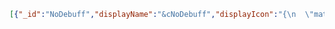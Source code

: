 
```json
[{"_id":"NoDebuff","displayName":"&cNoDebuff","displayIcon":"{\n  \"material\": \"SPLASH_POTION\",\n  \"damage\": 16421,\n  \"level\": 2,\n  \"base-effect\": \"INSTANT_HEAL, false, true\"\n}","knockbackProfile":"nodebuff","sortPriority":50,"noDamageTicks":20,"bestOf":1,"inventory":{"items":"{\n  \"material\": \"DIAMOND_SWORD\",\n  \"damage\": 0,\n  \"enchants\": {\n    \"DAMAGE_ALL\": 3,\n    \"DURABILITY\": 3,\n    \"FIRE_ASPECT\": 2\n  }\n};{\n  \"material\": \"ENDER_PEARL\",\n  \"amount\": 16,\n  \"damage\": 0\n};{\n  \"material\": \"POTION\",\n  \"damage\": 34,\n  \"level\": 2,\n  \"base-effect\": \"SPEED, false, false\"\n};{\n  \"material\": \"POTION\",\n  \"damage\": 3,\n  \"level\": 1,\n  \"base-effect\": \"FIRE_RESISTANCE, false, false\"\n};{\n  \"material\": \"SPLASH_POTION\",\n  \"damage\": 16421,\n  \"level\": 2,\n  \"base-effect\": \"INSTANT_HEAL, false, true\"\n};{\n  \"material\": \"SPLASH_POTION\",\n  \"damage\": 16421,\n  \"level\": 2,\n  \"base-effect\": \"INSTANT_HEAL, false, true\"\n};{\n  \"material\": \"SPLASH_POTION\",\n  \"damage\": 16421,\n  \"level\": 2,\n  \"base-effect\": \"INSTANT_HEAL, false, true\"\n};{\n  \"material\": \"SPLASH_POTION\",\n  \"damage\": 16421,\n  \"level\": 2,\n  \"base-effect\": \"INSTANT_HEAL, false, true\"\n};{\n  \"material\": \"COOKED_BEEF\",\n  \"amount\": 64,\n  \"damage\": 0\n};{\n  \"material\": \"POTION\",\n  \"damage\": 34,\n  \"level\": 2,\n  \"base-effect\": \"SPEED, false, false\"\n};{\n  \"material\": \"SPLASH_POTION\",\n  \"damage\": 16421,\n  \"level\": 2,\n  \"base-effect\": \"INSTANT_HEAL, false, true\"\n};{\n  \"material\": \"SPLASH_POTION\",\n  \"damage\": 16421,\n  \"level\": 2,\n  \"base-effect\": \"INSTANT_HEAL, false, true\"\n};{\n  \"material\": \"SPLASH_POTION\",\n  \"damage\": 16421,\n  \"level\": 2,\n  \"base-effect\": \"INSTANT_HEAL, false, true\"\n};{\n  \"material\": \"SPLASH_POTION\",\n  \"damage\": 16421,\n  \"level\": 2,\n  \"base-effect\": \"INSTANT_HEAL, false, true\"\n};{\n  \"material\": \"SPLASH_POTION\",\n  \"damage\": 16421,\n  \"level\": 2,\n  \"base-effect\": \"INSTANT_HEAL, false, true\"\n};{\n  \"material\": \"SPLASH_POTION\",\n  \"damage\": 16421,\n  \"level\": 2,\n  \"base-effect\": \"INSTANT_HEAL, false, true\"\n};{\n  \"material\": \"SPLASH_POTION\",\n  \"damage\": 16421,\n  \"level\": 2,\n  \"base-effect\": \"INSTANT_HEAL, false, true\"\n};{\n  \"material\": \"SPLASH_POTION\",\n  \"damage\": 16421,\n  \"level\": 2,\n  \"base-effect\": \"INSTANT_HEAL, false, true\"\n};{\n  \"material\": \"POTION\",\n  \"damage\": 34,\n  \"level\": 2,\n  \"base-effect\": \"SPEED, false, false\"\n};{\n  \"material\": \"SPLASH_POTION\",\n  \"damage\": 16421,\n  \"level\": 2,\n  \"base-effect\": \"INSTANT_HEAL, false, true\"\n};{\n  \"material\": \"SPLASH_POTION\",\n  \"damage\": 16421,\n  \"level\": 2,\n  \"base-effect\": \"INSTANT_HEAL, false, true\"\n};{\n  \"material\": \"SPLASH_POTION\",\n  \"damage\": 16421,\n  \"level\": 2,\n  \"base-effect\": \"INSTANT_HEAL, false, true\"\n};{\n  \"material\": \"SPLASH_POTION\",\n  \"damage\": 16421,\n  \"level\": 2,\n  \"base-effect\": \"INSTANT_HEAL, false, true\"\n};{\n  \"material\": \"SPLASH_POTION\",\n  \"damage\": 16421,\n  \"level\": 2,\n  \"base-effect\": \"INSTANT_HEAL, false, true\"\n};{\n  \"material\": \"SPLASH_POTION\",\n  \"damage\": 16421,\n  \"level\": 2,\n  \"base-effect\": \"INSTANT_HEAL, false, true\"\n};{\n  \"material\": \"SPLASH_POTION\",\n  \"damage\": 16421,\n  \"level\": 2,\n  \"base-effect\": \"INSTANT_HEAL, false, true\"\n};{\n  \"material\": \"SPLASH_POTION\",\n  \"damage\": 16421,\n  \"level\": 2,\n  \"base-effect\": \"INSTANT_HEAL, false, true\"\n};{\n  \"material\": \"POTION\",\n  \"damage\": 34,\n  \"level\": 2,\n  \"base-effect\": \"SPEED, false, false\"\n};{\n  \"material\": \"SPLASH_POTION\",\n  \"damage\": 16421,\n  \"level\": 2,\n  \"base-effect\": \"INSTANT_HEAL, false, true\"\n};{\n  \"material\": \"SPLASH_POTION\",\n  \"damage\": 16421,\n  \"level\": 2,\n  \"base-effect\": \"INSTANT_HEAL, false, true\"\n};{\n  \"material\": \"SPLASH_POTION\",\n  \"damage\": 16421,\n  \"level\": 2,\n  \"base-effect\": \"INSTANT_HEAL, false, true\"\n};{\n  \"material\": \"SPLASH_POTION\",\n  \"damage\": 16421,\n  \"level\": 2,\n  \"base-effect\": \"INSTANT_HEAL, false, true\"\n};{\n  \"material\": \"SPLASH_POTION\",\n  \"damage\": 16421,\n  \"level\": 2,\n  \"base-effect\": \"INSTANT_HEAL, false, true\"\n};{\n  \"material\": \"SPLASH_POTION\",\n  \"damage\": 16421,\n  \"level\": 2,\n  \"base-effect\": \"INSTANT_HEAL, false, true\"\n};{\n  \"material\": \"SPLASH_POTION\",\n  \"damage\": 16421,\n  \"level\": 2,\n  \"base-effect\": \"INSTANT_HEAL, false, true\"\n};{\n  \"material\": \"SPLASH_POTION\",\n  \"damage\": 16421,\n  \"level\": 2,\n  \"base-effect\": \"INSTANT_HEAL, false, true\"\n};","armor":"{\n  \"material\": \"DIAMOND_BOOTS\",\n  \"damage\": 0,\n  \"lore\": [\n    \" \",\n    \"§bThis is applied automatically.\"\n  ],\n  \"enchants\": {\n    \"PROTECTION_ENVIRONMENTAL\": 2,\n    \"PROTECTION_FALL\": 4,\n    \"DURABILITY\": 3\n  }\n};{\n  \"material\": \"DIAMOND_LEGGINGS\",\n  \"damage\": 0,\n  \"lore\": [\n    \" \",\n    \"§bThis is applied automatically.\"\n  ],\n  \"enchants\": {\n    \"PROTECTION_ENVIRONMENTAL\": 2,\n    \"DURABILITY\": 3\n  }\n};{\n  \"material\": \"DIAMOND_CHESTPLATE\",\n  \"damage\": 0,\n  \"lore\": [\n    \" \",\n    \"§bThis is applied automatically.\"\n  ],\n  \"enchants\": {\n    \"PROTECTION_ENVIRONMENTAL\": 2,\n    \"DURABILITY\": 3\n  }\n};{\n  \"material\": \"DIAMOND_HELMET\",\n  \"damage\": 0,\n  \"lore\": [\n    \" \",\n    \"§bThis is applied automatically.\"\n  ],\n  \"enchants\": {\n    \"PROTECTION_ENVIRONMENTAL\": 2,\n    \"DURABILITY\": 3\n  }\n};","editItems":"{\n  \"material\": \"COOKED_BEEF\",\n  \"amount\": 64,\n  \"damage\": 0\n};{\n  \"material\": \"GOLDEN_CARROT\",\n  \"amount\": 64,\n  \"damage\": 0\n};{\n  \"material\": \"ENDER_PEARL\",\n  \"amount\": 16,\n  \"damage\": 0\n};{\n  \"material\": \"POTION\",\n  \"damage\": 34,\n  \"level\": 2,\n  \"base-effect\": \"SPEED, false, false\"\n};{\n  \"material\": \"SPLASH_POTION\",\n  \"damage\": 16421,\n  \"level\": 2,\n  \"base-effect\": \"INSTANT_HEAL, false, true\"\n};air;air;air;air;air;air;air;air;air;air;air;air;air;air;air;air;air;air;air;air;air;air;air;air;air;air;air;air;air;air;air;"},"rules":{"enabled":true,"editable":true,"ranked":true,"build":false,"stickSpawn":false,"showHP":false,"noRegen":false,"noFall":false,"noHunger":false,"spleef":false,"battleRush":false,"boxUHC":false,"pearlFight":false,"bridges":false,"boxing":false,"combo":false,"sumo":false,"timed":false,"topFight":false,"partyFFA":true,"partySplit":true,"pearlDamage":false,"mlgRush":false}},{"_id":"Boxing","displayName":"&cBoxing","displayIcon":"{\n  \"material\": \"DIAMOND_CHESTPLATE\",\n  \"damage\": 0\n}","knockbackProfile":"Boxing","sortPriority":49,"noDamageTicks":20,"bestOf":3,"inventory":{"items":"{\n  \"material\": \"DIAMOND_SWORD\",\n  \"damage\": 0,\n  \"name\": \"§c§lBoxing Sword\"\n};air;air;air;air;air;air;air;air;air;air;air;air;air;air;air;air;air;air;air;air;air;air;air;air;air;air;air;air;air;air;air;air;air;air;air;","armor":"air;air;air;air;","editItems":"air;air;air;air;air;"},"effects":["SPEED, 999843, 1"],"rules":{"enabled":true,"editable":true,"ranked":true,"build":false,"stickSpawn":false,"showHP":false,"noRegen":false,"noFall":false,"noHunger":false,"spleef":false,"battleRush":false,"boxUHC":false,"pearlFight":false,"bridges":false,"boxing":true,"combo":false,"sumo":false,"timed":false,"topFight":false,"partyFFA":false,"partySplit":true,"pearlDamage":false,"mlgRush":false}},{"_id":"Debuff","displayName":"&cDebuff","displayIcon":"{\n  \"material\": \"SPLASH_POTION\",\n  \"damage\": 16388,\n  \"level\": 1,\n  \"base-effect\": \"POISON, false, true\"\n}","knockbackProfile":"Debuff","sortPriority":48,"noDamageTicks":20,"bestOf":1,"inventory":{"items":"{\n  \"material\": \"DIAMOND_SWORD\",\n  \"damage\": 0,\n  \"enchants\": {\n    \"DAMAGE_ALL\": 3,\n    \"DURABILITY\": 3,\n    \"FIRE_ASPECT\": 2\n  }\n};{\n  \"material\": \"ENDER_PEARL\",\n  \"amount\": 16,\n  \"damage\": 0\n};{\n  \"material\": \"POTION\",\n  \"damage\": 34,\n  \"level\": 2,\n  \"base-effect\": \"SPEED, false, false\"\n};{\n  \"material\": \"POTION\",\n  \"damage\": 3,\n  \"level\": 1,\n  \"base-effect\": \"FIRE_RESISTANCE, false, false\"\n};{\n  \"material\": \"SPLASH_POTION\",\n  \"damage\": 16388,\n  \"level\": 1,\n  \"base-effect\": \"POISON, false, true\"\n};{\n  \"material\": \"SPLASH_POTION\",\n  \"damage\": 16426,\n  \"level\": 2,\n  \"base-effect\": \"SLOWNESS, false, true\"\n};{\n  \"material\": \"SPLASH_POTION\",\n  \"damage\": 16421,\n  \"level\": 2,\n  \"base-effect\": \"INSTANT_HEAL, false, true\"\n};{\n  \"material\": \"SPLASH_POTION\",\n  \"damage\": 16421,\n  \"level\": 2,\n  \"base-effect\": \"INSTANT_HEAL, false, true\"\n};{\n  \"material\": \"COOKED_BEEF\",\n  \"amount\": 64,\n  \"damage\": 0\n};{\n  \"material\": \"POTION\",\n  \"damage\": 34,\n  \"level\": 2,\n  \"base-effect\": \"SPEED, false, false\"\n};{\n  \"material\": \"SPLASH_POTION\",\n  \"damage\": 16421,\n  \"level\": 2,\n  \"base-effect\": \"INSTANT_HEAL, false, true\"\n};{\n  \"material\": \"SPLASH_POTION\",\n  \"damage\": 16421,\n  \"level\": 2,\n  \"base-effect\": \"INSTANT_HEAL, false, true\"\n};{\n  \"material\": \"SPLASH_POTION\",\n  \"damage\": 16421,\n  \"level\": 2,\n  \"base-effect\": \"INSTANT_HEAL, false, true\"\n};{\n  \"material\": \"SPLASH_POTION\",\n  \"damage\": 16421,\n  \"level\": 2,\n  \"base-effect\": \"INSTANT_HEAL, false, true\"\n};{\n  \"material\": \"SPLASH_POTION\",\n  \"damage\": 16421,\n  \"level\": 2,\n  \"base-effect\": \"INSTANT_HEAL, false, true\"\n};{\n  \"material\": \"SPLASH_POTION\",\n  \"damage\": 16421,\n  \"level\": 2,\n  \"base-effect\": \"INSTANT_HEAL, false, true\"\n};{\n  \"material\": \"SPLASH_POTION\",\n  \"damage\": 16388,\n  \"level\": 1,\n  \"base-effect\": \"POISON, false, true\"\n};{\n  \"material\": \"SPLASH_POTION\",\n  \"damage\": 16426,\n  \"level\": 2,\n  \"base-effect\": \"SLOWNESS, false, true\"\n};{\n  \"material\": \"POTION\",\n  \"damage\": 34,\n  \"level\": 2,\n  \"base-effect\": \"SPEED, false, false\"\n};{\n  \"material\": \"SPLASH_POTION\",\n  \"damage\": 16421,\n  \"level\": 2,\n  \"base-effect\": \"INSTANT_HEAL, false, true\"\n};{\n  \"material\": \"SPLASH_POTION\",\n  \"damage\": 16421,\n  \"level\": 2,\n  \"base-effect\": \"INSTANT_HEAL, false, true\"\n};{\n  \"material\": \"SPLASH_POTION\",\n  \"damage\": 16421,\n  \"level\": 2,\n  \"base-effect\": \"INSTANT_HEAL, false, true\"\n};{\n  \"material\": \"SPLASH_POTION\",\n  \"damage\": 16421,\n  \"level\": 2,\n  \"base-effect\": \"INSTANT_HEAL, false, true\"\n};{\n  \"material\": \"SPLASH_POTION\",\n  \"damage\": 16421,\n  \"level\": 2,\n  \"base-effect\": \"INSTANT_HEAL, false, true\"\n};{\n  \"material\": \"SPLASH_POTION\",\n  \"damage\": 16421,\n  \"level\": 2,\n  \"base-effect\": \"INSTANT_HEAL, false, true\"\n};{\n  \"material\": \"SPLASH_POTION\",\n  \"damage\": 16388,\n  \"level\": 1,\n  \"base-effect\": \"POISON, false, true\"\n};{\n  \"material\": \"SPLASH_POTION\",\n  \"damage\": 16426,\n  \"level\": 2,\n  \"base-effect\": \"SLOWNESS, false, true\"\n};{\n  \"material\": \"POTION\",\n  \"damage\": 34,\n  \"level\": 2,\n  \"base-effect\": \"SPEED, false, false\"\n};{\n  \"material\": \"SPLASH_POTION\",\n  \"damage\": 16421,\n  \"level\": 2,\n  \"base-effect\": \"INSTANT_HEAL, false, true\"\n};{\n  \"material\": \"SPLASH_POTION\",\n  \"damage\": 16421,\n  \"level\": 2,\n  \"base-effect\": \"INSTANT_HEAL, false, true\"\n};{\n  \"material\": \"SPLASH_POTION\",\n  \"damage\": 16421,\n  \"level\": 2,\n  \"base-effect\": \"INSTANT_HEAL, false, true\"\n};{\n  \"material\": \"SPLASH_POTION\",\n  \"damage\": 16421,\n  \"level\": 2,\n  \"base-effect\": \"INSTANT_HEAL, false, true\"\n};{\n  \"material\": \"SPLASH_POTION\",\n  \"damage\": 16421,\n  \"level\": 2,\n  \"base-effect\": \"INSTANT_HEAL, false, true\"\n};{\n  \"material\": \"SPLASH_POTION\",\n  \"damage\": 16421,\n  \"level\": 2,\n  \"base-effect\": \"INSTANT_HEAL, false, true\"\n};{\n  \"material\": \"SPLASH_POTION\",\n  \"damage\": 16421,\n  \"level\": 2,\n  \"base-effect\": \"INSTANT_HEAL, false, true\"\n};{\n  \"material\": \"SPLASH_POTION\",\n  \"damage\": 16421,\n  \"level\": 2,\n  \"base-effect\": \"INSTANT_HEAL, false, true\"\n};","armor":"{\n  \"material\": \"DIAMOND_BOOTS\",\n  \"damage\": 0,\n  \"enchants\": {\n    \"PROTECTION_ENVIRONMENTAL\": 2,\n    \"PROTECTION_FALL\": 4,\n    \"DURABILITY\": 3\n  }\n};{\n  \"material\": \"DIAMOND_LEGGINGS\",\n  \"damage\": 0,\n  \"enchants\": {\n    \"PROTECTION_ENVIRONMENTAL\": 2,\n    \"DURABILITY\": 3\n  }\n};{\n  \"material\": \"DIAMOND_CHESTPLATE\",\n  \"damage\": 0,\n  \"enchants\": {\n    \"PROTECTION_ENVIRONMENTAL\": 2,\n    \"DURABILITY\": 3\n  }\n};{\n  \"material\": \"DIAMOND_HELMET\",\n  \"damage\": 0,\n  \"enchants\": {\n    \"PROTECTION_ENVIRONMENTAL\": 2,\n    \"DURABILITY\": 3\n  }\n};","editItems":"air;air;air;air;air;"},"rules":{"enabled":true,"editable":true,"ranked":true,"build":false,"stickSpawn":false,"showHP":false,"noRegen":false,"noFall":false,"noHunger":false,"spleef":false,"battleRush":false,"boxUHC":false,"pearlFight":false,"bridges":false,"boxing":false,"combo":false,"sumo":false,"timed":false,"topFight":false,"partyFFA":false,"partySplit":true,"pearlDamage":false,"mlgRush":false}},{"_id":"BuildUHC","displayName":"&cBuildUHC","displayIcon":"{\n  \"material\": \"LAVA_BUCKET\",\n  \"damage\": 0\n}","knockbackProfile":"builduhc","sortPriority":47,"noDamageTicks":20,"bestOf":1,"inventory":{"items":"{\n  \"material\": \"DIAMOND_SWORD\",\n  \"damage\": 0,\n  \"enchants\": {\n    \"DAMAGE_ALL\": 3\n  }\n};{\n  \"material\": \"FISHING_ROD\",\n  \"damage\": 0\n};{\n  \"material\": \"BOW\",\n  \"damage\": 0,\n  \"enchants\": {\n    \"ARROW_DAMAGE\": 3\n  }\n};{\n  \"material\": \"GOLDEN_APPLE\",\n  \"amount\": 6,\n  \"damage\": 0\n};{\n  \"material\": \"GOLDEN_APPLE\",\n  \"amount\": 3,\n  \"damage\": 0,\n  \"name\": \"§6Golden Head\"\n};{\n  \"material\": \"WATER_BUCKET\",\n  \"damage\": 0\n};{\n  \"material\": \"LAVA_BUCKET\",\n  \"damage\": 0\n};{\n  \"material\": \"COBBLESTONE\",\n  \"amount\": 64,\n  \"damage\": 0\n};{\n  \"material\": \"DIAMOND_PICKAXE\",\n  \"damage\": 0\n};{\n  \"material\": \"ARROW\",\n  \"amount\": 16,\n  \"damage\": 0\n};air;air;air;air;air;air;air;air;air;air;air;air;air;air;air;air;air;air;air;air;{\n  \"material\": \"COOKED_BEEF\",\n  \"amount\": 64,\n  \"damage\": 0\n};air;{\n  \"material\": \"WATER_BUCKET\",\n  \"damage\": 0\n};{\n  \"material\": \"LAVA_BUCKET\",\n  \"damage\": 0\n};{\n  \"material\": \"OAK_PLANKS\",\n  \"amount\": 64,\n  \"damage\": 0\n};{\n  \"material\": \"DIAMOND_AXE\",\n  \"damage\": 0\n};","armor":"{\n  \"material\": \"DIAMOND_BOOTS\",\n  \"damage\": 0,\n  \"enchants\": {\n    \"PROTECTION_PROJECTILE\": 2\n  }\n};{\n  \"material\": \"DIAMOND_LEGGINGS\",\n  \"damage\": 0,\n  \"enchants\": {\n    \"PROTECTION_ENVIRONMENTAL\": 2\n  }\n};{\n  \"material\": \"DIAMOND_CHESTPLATE\",\n  \"damage\": 0,\n  \"enchants\": {\n    \"PROTECTION_ENVIRONMENTAL\": 2\n  }\n};{\n  \"material\": \"DIAMOND_HELMET\",\n  \"damage\": 0,\n  \"enchants\": {\n    \"PROTECTION_PROJECTILE\": 2\n  }\n};","editItems":"air;air;air;air;air;"},"rules":{"enabled":true,"editable":true,"ranked":true,"build":true,"stickSpawn":false,"showHP":true,"noRegen":false,"noFall":false,"noHunger":false,"spleef":false,"battleRush":false,"boxUHC":false,"pearlFight":false,"bridges":false,"boxing":false,"combo":false,"sumo":false,"timed":false,"topFight":false,"partyFFA":false,"partySplit":true,"pearlDamage":false,"mlgRush":false}},{"_id":"Sumo","displayName":"&cSumo","displayIcon":"{\n  \"material\": \"LEAD\",\n  \"damage\": 0\n}","knockbackProfile":"sumo","sortPriority":46,"noDamageTicks":20,"bestOf":1,"inventory":{"items":"air;air;air;air;air;air;air;air;air;air;air;air;air;air;air;air;air;air;air;air;air;air;air;air;air;air;air;air;air;air;air;air;air;air;air;air;","armor":"air;air;air;air;","editItems":"air;air;air;air;air;"},"rules":{"enabled":true,"editable":false,"ranked":true,"build":false,"stickSpawn":false,"showHP":false,"noRegen":false,"noFall":false,"noHunger":false,"spleef":false,"battleRush":false,"boxUHC":false,"pearlFight":false,"bridges":false,"boxing":false,"combo":false,"sumo":true,"timed":false,"topFight":false,"partyFFA":false,"partySplit":true,"pearlDamage":false,"mlgRush":false}},{"_id":"Invaded","displayName":"&cInvaded","displayIcon":"{\n  \"material\": \"BLAZE_POWDER\",\n  \"damage\": 0\n}","knockbackProfile":"Invaded","sortPriority":45,"noDamageTicks":20,"bestOf":1,"inventory":{"items":"{\n  \"material\": \"DIAMOND_SWORD\",\n  \"damage\": 0,\n  \"enchants\": {\n    \"DAMAGE_ALL\": 3,\n    \"DURABILITY\": 3\n  }\n};{\n  \"material\": \"BOW\",\n  \"damage\": 0,\n  \"enchants\": {\n    \"ARROW_DAMAGE\": 2,\n    \"ARROW_KNOCKBACK\": 2,\n    \"ARROW_INFINITE\": 1\n  }\n};{\n  \"material\": \"FISHING_ROD\",\n  \"damage\": 0\n};{\n  \"material\": \"GOLDEN_APPLE\",\n  \"amount\": 64,\n  \"damage\": 0\n};{\n  \"material\": \"ENCHANTED_GOLDEN_APPLE\",\n  \"amount\": 2,\n  \"damage\": 1\n};{\n  \"material\": \"SPLASH_POTION\",\n  \"damage\": 16396,\n  \"level\": 1,\n  \"base-effect\": \"INSTANT_DAMAGE, false, true\"\n};{\n  \"material\": \"ENDER_PEARL\",\n  \"damage\": 0\n};{\n  \"material\": \"POTION\",\n  \"damage\": 2,\n  \"level\": 1,\n  \"base-effect\": \"SPEED, false, false\"\n};air;air;air;air;air;air;air;air;air;air;air;air;air;air;air;air;air;air;air;air;air;air;air;air;air;air;air;air;","armor":"{\n  \"material\": \"DIAMOND_BOOTS\",\n  \"damage\": 0,\n  \"enchants\": {\n    \"PROTECTION_ENVIRONMENTAL\": 1,\n    \"DURABILITY\": 3,\n    \"PROTECTION_FALL\": 3\n  }\n};{\n  \"material\": \"DIAMOND_LEGGINGS\",\n  \"damage\": 0,\n  \"enchants\": {\n    \"PROTECTION_ENVIRONMENTAL\": 1,\n    \"DURABILITY\": 3\n  }\n};{\n  \"material\": \"DIAMOND_CHESTPLATE\",\n  \"damage\": 0,\n  \"enchants\": {\n    \"PROTECTION_ENVIRONMENTAL\": 1,\n    \"DURABILITY\": 3\n  }\n};{\n  \"material\": \"DIAMOND_HELMET\",\n  \"damage\": 0,\n  \"enchants\": {\n    \"PROTECTION_ENVIRONMENTAL\": 1,\n    \"DURABILITY\": 3\n  }\n};","editItems":"air;air;air;air;air;"},"rules":{"enabled":true,"editable":true,"ranked":true,"build":true,"stickSpawn":false,"showHP":true,"noRegen":false,"noFall":false,"noHunger":false,"spleef":false,"battleRush":false,"boxUHC":false,"pearlFight":false,"bridges":false,"boxing":false,"combo":false,"sumo":false,"timed":false,"topFight":false,"partyFFA":false,"partySplit":true,"pearlDamage":false,"mlgRush":false}},{"_id":"Classic","displayName":"&cClassic","displayIcon":"{\n  \"material\": \"ENDER_EYE\",\n  \"damage\": 0\n}","knockbackProfile":"Classic","sortPriority":43,"noDamageTicks":20,"bestOf":1,"inventory":{"items":"{\n  \"material\": \"DIAMOND_SWORD\",\n  \"damage\": 0\n};{\n  \"material\": \"FISHING_ROD\",\n  \"damage\": 0\n};{\n  \"material\": \"BOW\",\n  \"damage\": 0\n};{\n  \"material\": \"GOLDEN_APPLE\",\n  \"amount\": 8,\n  \"damage\": 0\n};air;air;air;{\n  \"material\": \"DIAMOND_BOOTS\",\n  \"damage\": 0\n};air;{\n  \"material\": \"ARROW\",\n  \"amount\": 12,\n  \"damage\": 0\n};air;air;air;air;air;air;air;air;air;air;air;air;air;air;air;air;air;air;air;air;air;air;air;air;air;air;","armor":"{\n  \"material\": \"DIAMOND_BOOTS\",\n  \"damage\": 0\n};{\n  \"material\": \"DIAMOND_LEGGINGS\",\n  \"damage\": 0\n};{\n  \"material\": \"DIAMOND_CHESTPLATE\",\n  \"damage\": 0\n};{\n  \"material\": \"DIAMOND_HELMET\",\n  \"damage\": 0\n};","editItems":"air;air;air;air;air;"},"rules":{"enabled":true,"editable":true,"ranked":true,"build":false,"stickSpawn":false,"showHP":false,"noRegen":false,"noFall":false,"noHunger":false,"spleef":false,"battleRush":false,"boxUHC":false,"pearlFight":false,"bridges":false,"boxing":false,"combo":false,"sumo":false,"timed":false,"topFight":false,"partyFFA":false,"partySplit":true,"pearlDamage":false,"mlgRush":false}},{"_id":"Combo","displayName":"&cCombo","displayIcon":"{\n  \"material\": \"PUFFERFISH\",\n  \"damage\": 3\n}","knockbackProfile":"combo","sortPriority":42,"noDamageTicks":3,"bestOf":1,"inventory":{"items":"{\n  \"material\": \"DIAMOND_SWORD\",\n  \"damage\": 0,\n  \"enchants\": {\n    \"DAMAGE_ALL\": 3,\n    \"DURABILITY\": 3,\n    \"FIRE_ASPECT\": 2\n  }\n};{\n  \"material\": \"ENCHANTED_GOLDEN_APPLE\",\n  \"amount\": 64,\n  \"damage\": 1\n};{\n  \"material\": \"DIAMOND_HELMET\",\n  \"damage\": 0,\n  \"enchants\": {\n    \"PROTECTION_ENVIRONMENTAL\": 10,\n    \"DURABILITY\": 3\n  }\n};{\n  \"material\": \"DIAMOND_CHESTPLATE\",\n  \"damage\": 0,\n  \"enchants\": {\n    \"PROTECTION_ENVIRONMENTAL\": 10,\n    \"DURABILITY\": 3\n  }\n};{\n  \"material\": \"DIAMOND_LEGGINGS\",\n  \"damage\": 0,\n  \"enchants\": {\n    \"PROTECTION_ENVIRONMENTAL\": 10,\n    \"DURABILITY\": 3\n  }\n};{\n  \"material\": \"DIAMOND_BOOTS\",\n  \"damage\": 0,\n  \"enchants\": {\n    \"PROTECTION_ENVIRONMENTAL\": 10,\n    \"DURABILITY\": 3\n  }\n};{\n  \"material\": \"POTION\",\n  \"damage\": 2,\n  \"level\": 1,\n  \"base-effect\": \"SPEED, false, false\"\n};{\n  \"material\": \"POTION\",\n  \"damage\": 9,\n  \"level\": 1,\n  \"base-effect\": \"STRENGTH, false, false\"\n};air;air;air;air;air;air;air;air;air;air;air;air;air;air;air;air;air;air;air;air;air;air;air;air;air;air;air;air;","armor":"{\n  \"material\": \"DIAMOND_BOOTS\",\n  \"damage\": 0,\n  \"enchants\": {\n    \"PROTECTION_ENVIRONMENTAL\": 10,\n    \"DURABILITY\": 10\n  }\n};{\n  \"material\": \"DIAMOND_LEGGINGS\",\n  \"damage\": 0,\n  \"enchants\": {\n    \"PROTECTION_ENVIRONMENTAL\": 10,\n    \"DURABILITY\": 10\n  }\n};{\n  \"material\": \"DIAMOND_CHESTPLATE\",\n  \"damage\": 0,\n  \"enchants\": {\n    \"PROTECTION_ENVIRONMENTAL\": 10,\n    \"DURABILITY\": 10\n  }\n};{\n  \"material\": \"DIAMOND_HELMET\",\n  \"damage\": 0,\n  \"enchants\": {\n    \"PROTECTION_ENVIRONMENTAL\": 10,\n    \"DURABILITY\": 10\n  }\n};","editItems":"air;air;air;air;air;"},"rules":{"enabled":true,"editable":true,"ranked":true,"build":false,"stickSpawn":false,"showHP":false,"noRegen":false,"noFall":false,"noHunger":false,"spleef":false,"battleRush":false,"boxUHC":false,"pearlFight":false,"bridges":false,"boxing":false,"combo":true,"sumo":false,"timed":false,"topFight":false,"partyFFA":false,"partySplit":true,"pearlDamage":false,"mlgRush":false}},{"_id":"Vanilla","displayName":"&cVanilla","displayIcon":"{\n  \"material\": \"GHAST_TEAR\",\n  \"damage\": 0\n}","knockbackProfile":"Vanilla","sortPriority":41,"noDamageTicks":20,"bestOf":1,"inventory":{"items":"{\n  \"material\": \"DIAMOND_SWORD\",\n  \"damage\": 0\n};{\n  \"material\": \"ENDER_PEARL\",\n  \"amount\": 16,\n  \"damage\": 0\n};{\n  \"material\": \"POTION\",\n  \"damage\": 3,\n  \"level\": 1,\n  \"base-effect\": \"FIRE_RESISTANCE, false, false\"\n};{\n  \"material\": \"POTION\",\n  \"damage\": 34,\n  \"level\": 2,\n  \"base-effect\": \"SPEED, false, false\"\n};{\n  \"material\": \"POTION\",\n  \"damage\": 41,\n  \"level\": 2,\n  \"base-effect\": \"STRENGTH, false, false\"\n};{\n  \"material\": \"POTION\",\n  \"damage\": 1,\n  \"level\": 1,\n  \"base-effect\": \"REGEN, false, false\"\n};{\n  \"material\": \"SPLASH_POTION\",\n  \"damage\": 16421,\n  \"level\": 2,\n  \"base-effect\": \"INSTANT_HEAL, false, true\"\n};{\n  \"material\": \"SPLASH_POTION\",\n  \"damage\": 16421,\n  \"level\": 2,\n  \"base-effect\": \"INSTANT_HEAL, false, true\"\n};{\n  \"material\": \"COOKED_BEEF\",\n  \"amount\": 64,\n  \"damage\": 0\n};{\n  \"material\": \"SPLASH_POTION\",\n  \"damage\": 16394,\n  \"level\": 1,\n  \"base-effect\": \"SLOWNESS, false, true\"\n};{\n  \"material\": \"SPLASH_POTION\",\n  \"damage\": 16394,\n  \"level\": 1,\n  \"base-effect\": \"SLOWNESS, false, true\"\n};{\n  \"material\": \"SPLASH_POTION\",\n  \"damage\": 16421,\n  \"level\": 2,\n  \"base-effect\": \"INSTANT_HEAL, false, true\"\n};{\n  \"material\": \"SPLASH_POTION\",\n  \"damage\": 16421,\n  \"level\": 2,\n  \"base-effect\": \"INSTANT_HEAL, false, true\"\n};{\n  \"material\": \"SPLASH_POTION\",\n  \"damage\": 16421,\n  \"level\": 2,\n  \"base-effect\": \"INSTANT_HEAL, false, true\"\n};{\n  \"material\": \"SPLASH_POTION\",\n  \"damage\": 16421,\n  \"level\": 2,\n  \"base-effect\": \"INSTANT_HEAL, false, true\"\n};{\n  \"material\": \"SPLASH_POTION\",\n  \"damage\": 16421,\n  \"level\": 2,\n  \"base-effect\": \"INSTANT_HEAL, false, true\"\n};{\n  \"material\": \"SPLASH_POTION\",\n  \"damage\": 16421,\n  \"level\": 2,\n  \"base-effect\": \"INSTANT_HEAL, false, true\"\n};{\n  \"material\": \"SPLASH_POTION\",\n  \"damage\": 16421,\n  \"level\": 2,\n  \"base-effect\": \"INSTANT_HEAL, false, true\"\n};{\n  \"material\": \"SPLASH_POTION\",\n  \"damage\": 16417,\n  \"level\": 2,\n  \"base-effect\": \"REGEN, false, true\"\n};{\n  \"material\": \"SPLASH_POTION\",\n  \"damage\": 16392,\n  \"level\": 1,\n  \"base-effect\": \"WEAKNESS, false, true\"\n};{\n  \"material\": \"SPLASH_POTION\",\n  \"damage\": 16421,\n  \"level\": 2,\n  \"base-effect\": \"INSTANT_HEAL, false, true\"\n};{\n  \"material\": \"SPLASH_POTION\",\n  \"damage\": 16421,\n  \"level\": 2,\n  \"base-effect\": \"INSTANT_HEAL, false, true\"\n};{\n  \"material\": \"SPLASH_POTION\",\n  \"damage\": 16421,\n  \"level\": 2,\n  \"base-effect\": \"INSTANT_HEAL, false, true\"\n};{\n  \"material\": \"SPLASH_POTION\",\n  \"damage\": 16421,\n  \"level\": 2,\n  \"base-effect\": \"INSTANT_HEAL, false, true\"\n};{\n  \"material\": \"POTION\",\n  \"damage\": 1,\n  \"level\": 1,\n  \"base-effect\": \"REGEN, false, false\"\n};{\n  \"material\": \"POTION\",\n  \"damage\": 34,\n  \"level\": 2,\n  \"base-effect\": \"SPEED, false, false\"\n};{\n  \"material\": \"POTION\",\n  \"damage\": 41,\n  \"level\": 2,\n  \"base-effect\": \"STRENGTH, false, false\"\n};{\n  \"material\": \"SPLASH_POTION\",\n  \"damage\": 16388,\n  \"level\": 1,\n  \"base-effect\": \"POISON, false, true\"\n};{\n  \"material\": \"SPLASH_POTION\",\n  \"damage\": 16420,\n  \"level\": 2,\n  \"base-effect\": \"POISON, false, true\"\n};{\n  \"material\": \"SPLASH_POTION\",\n  \"damage\": 16421,\n  \"level\": 2,\n  \"base-effect\": \"INSTANT_HEAL, false, true\"\n};{\n  \"material\": \"SPLASH_POTION\",\n  \"damage\": 16421,\n  \"level\": 2,\n  \"base-effect\": \"INSTANT_HEAL, false, true\"\n};{\n  \"material\": \"SPLASH_POTION\",\n  \"damage\": 16421,\n  \"level\": 2,\n  \"base-effect\": \"INSTANT_HEAL, false, true\"\n};{\n  \"material\": \"SPLASH_POTION\",\n  \"damage\": 16421,\n  \"level\": 2,\n  \"base-effect\": \"INSTANT_HEAL, false, true\"\n};{\n  \"material\": \"POTION\",\n  \"damage\": 1,\n  \"level\": 1,\n  \"base-effect\": \"REGEN, false, false\"\n};{\n  \"material\": \"POTION\",\n  \"damage\": 34,\n  \"level\": 2,\n  \"base-effect\": \"SPEED, false, false\"\n};{\n  \"material\": \"POTION\",\n  \"damage\": 41,\n  \"level\": 2,\n  \"base-effect\": \"STRENGTH, false, false\"\n};","armor":"{\n  \"material\": \"DIAMOND_BOOTS\",\n  \"damage\": 0,\n  \"enchants\": {\n    \"PROTECTION_ENVIRONMENTAL\": 4,\n    \"DURABILITY\": 3,\n    \"PROTECTION_FALL\": 4\n  }\n};{\n  \"material\": \"DIAMOND_LEGGINGS\",\n  \"damage\": 0,\n  \"enchants\": {\n    \"PROTECTION_ENVIRONMENTAL\": 4,\n    \"DURABILITY\": 3\n  }\n};{\n  \"material\": \"DIAMOND_CHESTPLATE\",\n  \"damage\": 0,\n  \"enchants\": {\n    \"PROTECTION_ENVIRONMENTAL\": 4,\n    \"DURABILITY\": 3\n  }\n};{\n  \"material\": \"DIAMOND_HELMET\",\n  \"damage\": 0,\n  \"enchants\": {\n    \"PROTECTION_ENVIRONMENTAL\": 4,\n    \"DURABILITY\": 3\n  }\n};","editItems":"air;air;air;air;air;"},"rules":{"enabled":true,"editable":true,"ranked":false,"build":false,"stickSpawn":false,"showHP":false,"noRegen":false,"noFall":false,"noHunger":false,"spleef":false,"battleRush":false,"boxUHC":false,"pearlFight":false,"bridges":false,"boxing":false,"combo":false,"sumo":false,"timed":false,"topFight":false,"partyFFA":false,"partySplit":true,"pearlDamage":false,"mlgRush":false}},{"_id":"Archer","displayName":"&cArcher","displayIcon":"{\n  \"material\": \"BOW\",\n  \"damage\": 0\n}","knockbackProfile":"Archer","sortPriority":40,"noDamageTicks":20,"bestOf":1,"inventory":{"items":"{\n  \"material\": \"BOW\",\n  \"damage\": 0,\n  \"enchants\": {\n    \"ARROW_INFINITE\": 1\n  }\n};{\n  \"material\": \"POTION\",\n  \"damage\": 6,\n  \"level\": 1,\n  \"base-effect\": \"NIGHT_VISION, false, false\"\n};air;air;air;air;air;air;{\n  \"material\": \"COOKED_BEEF\",\n  \"amount\": 64,\n  \"damage\": 0\n};{\n  \"material\": \"ARROW\",\n  \"damage\": 0\n};air;air;air;air;air;air;air;air;air;air;air;air;air;air;air;air;air;air;air;air;air;air;air;air;air;air;","armor":"{\n  \"material\": \"LEATHER_BOOTS\",\n  \"damage\": 0,\n  \"enchants\": {\n    \"PROTECTION_ENVIRONMENTAL\": 2\n  },\n  \"color\": \"160, 101, 64\"\n};{\n  \"material\": \"LEATHER_LEGGINGS\",\n  \"damage\": 0,\n  \"enchants\": {\n    \"PROTECTION_ENVIRONMENTAL\": 2\n  },\n  \"color\": \"160, 101, 64\"\n};{\n  \"material\": \"LEATHER_CHESTPLATE\",\n  \"damage\": 0,\n  \"enchants\": {\n    \"PROTECTION_ENVIRONMENTAL\": 2\n  },\n  \"color\": \"160, 101, 64\"\n};{\n  \"material\": \"LEATHER_HELMET\",\n  \"damage\": 0,\n  \"enchants\": {\n    \"PROTECTION_ENVIRONMENTAL\": 2\n  },\n  \"color\": \"160, 101, 64\"\n};","editItems":"air;air;air;air;air;"},"rules":{"enabled":true,"editable":true,"ranked":false,"build":false,"stickSpawn":false,"showHP":true,"noRegen":false,"noFall":false,"noHunger":false,"spleef":false,"battleRush":false,"boxUHC":false,"pearlFight":false,"bridges":false,"boxing":false,"combo":false,"sumo":false,"timed":false,"topFight":false,"partyFFA":false,"partySplit":true,"pearlDamage":false,"mlgRush":false}},{"_id":"Soup","displayName":"&cSoup","displayIcon":"{\n  \"material\": \"MUSHROOM_STEW\",\n  \"damage\": 0\n}","knockbackProfile":"soup","sortPriority":39,"noDamageTicks":20,"bestOf":1,"inventory":{"items":"{\n  \"material\": \"DIAMOND_SWORD\",\n  \"damage\": 0,\n  \"enchants\": {\n    \"DAMAGE_ALL\": 1\n  }\n};{\n  \"material\": \"POTION\",\n  \"damage\": 34,\n  \"level\": 2,\n  \"base-effect\": \"SPEED, false, false\"\n};{\n  \"material\": \"MUSHROOM_STEW\",\n  \"damage\": 0,\n  \"name\": \"§aHealing Soup\"\n};{\n  \"material\": \"MUSHROOM_STEW\",\n  \"damage\": 0,\n  \"name\": \"§aHealing Soup\"\n};{\n  \"material\": \"MUSHROOM_STEW\",\n  \"damage\": 0,\n  \"name\": \"§aHealing Soup\"\n};{\n  \"material\": \"MUSHROOM_STEW\",\n  \"damage\": 0,\n  \"name\": \"§aHealing Soup\"\n};{\n  \"material\": \"MUSHROOM_STEW\",\n  \"damage\": 0,\n  \"name\": \"§aHealing Soup\"\n};{\n  \"material\": \"MUSHROOM_STEW\",\n  \"damage\": 0,\n  \"name\": \"§aHealing Soup\"\n};{\n  \"material\": \"MUSHROOM_STEW\",\n  \"damage\": 0,\n  \"name\": \"§aHealing Soup\"\n};{\n  \"material\": \"MUSHROOM_STEW\",\n  \"damage\": 0,\n  \"name\": \"§aHealing Soup\"\n};{\n  \"material\": \"MUSHROOM_STEW\",\n  \"damage\": 0,\n  \"name\": \"§aHealing Soup\"\n};{\n  \"material\": \"MUSHROOM_STEW\",\n  \"damage\": 0,\n  \"name\": \"§aHealing Soup\"\n};{\n  \"material\": \"MUSHROOM_STEW\",\n  \"damage\": 0,\n  \"name\": \"§aHealing Soup\"\n};{\n  \"material\": \"MUSHROOM_STEW\",\n  \"damage\": 0,\n  \"name\": \"§aHealing Soup\"\n};{\n  \"material\": \"MUSHROOM_STEW\",\n  \"damage\": 0,\n  \"name\": \"§aHealing Soup\"\n};{\n  \"material\": \"MUSHROOM_STEW\",\n  \"damage\": 0,\n  \"name\": \"§aHealing Soup\"\n};{\n  \"material\": \"MUSHROOM_STEW\",\n  \"damage\": 0,\n  \"name\": \"§aHealing Soup\"\n};{\n  \"material\": \"MUSHROOM_STEW\",\n  \"damage\": 0,\n  \"name\": \"§aHealing Soup\"\n};{\n  \"material\": \"MUSHROOM_STEW\",\n  \"damage\": 0,\n  \"name\": \"§aHealing Soup\"\n};{\n  \"material\": \"MUSHROOM_STEW\",\n  \"damage\": 0,\n  \"name\": \"§aHealing Soup\"\n};{\n  \"material\": \"MUSHROOM_STEW\",\n  \"damage\": 0,\n  \"name\": \"§aHealing Soup\"\n};{\n  \"material\": \"MUSHROOM_STEW\",\n  \"damage\": 0,\n  \"name\": \"§aHealing Soup\"\n};{\n  \"material\": \"MUSHROOM_STEW\",\n  \"damage\": 0,\n  \"name\": \"§aHealing Soup\"\n};{\n  \"material\": \"MUSHROOM_STEW\",\n  \"damage\": 0,\n  \"name\": \"§aHealing Soup\"\n};{\n  \"material\": \"MUSHROOM_STEW\",\n  \"damage\": 0,\n  \"name\": \"§aHealing Soup\"\n};{\n  \"material\": \"MUSHROOM_STEW\",\n  \"damage\": 0,\n  \"name\": \"§aHealing Soup\"\n};{\n  \"material\": \"POTION\",\n  \"damage\": 34,\n  \"level\": 2,\n  \"base-effect\": \"SPEED, false, false\"\n};{\n  \"material\": \"MUSHROOM_STEW\",\n  \"damage\": 0,\n  \"name\": \"§aHealing Soup\"\n};{\n  \"material\": \"MUSHROOM_STEW\",\n  \"damage\": 0,\n  \"name\": \"§aHealing Soup\"\n};{\n  \"material\": \"MUSHROOM_STEW\",\n  \"damage\": 0,\n  \"name\": \"§aHealing Soup\"\n};{\n  \"material\": \"MUSHROOM_STEW\",\n  \"damage\": 0,\n  \"name\": \"§aHealing Soup\"\n};{\n  \"material\": \"MUSHROOM_STEW\",\n  \"damage\": 0,\n  \"name\": \"§aHealing Soup\"\n};{\n  \"material\": \"MUSHROOM_STEW\",\n  \"damage\": 0,\n  \"name\": \"§aHealing Soup\"\n};{\n  \"material\": \"MUSHROOM_STEW\",\n  \"damage\": 0,\n  \"name\": \"§aHealing Soup\"\n};{\n  \"material\": \"MUSHROOM_STEW\",\n  \"damage\": 0,\n  \"name\": \"§aHealing Soup\"\n};{\n  \"material\": \"POTION\",\n  \"damage\": 34,\n  \"level\": 2,\n  \"base-effect\": \"SPEED, false, false\"\n};","armor":"{\n  \"material\": \"IRON_BOOTS\",\n  \"damage\": 0\n};{\n  \"material\": \"IRON_LEGGINGS\",\n  \"damage\": 0\n};{\n  \"material\": \"IRON_CHESTPLATE\",\n  \"damage\": 0\n};{\n  \"material\": \"IRON_HELMET\",\n  \"damage\": 0\n};","editItems":"air;air;air;air;air;"},"rules":{"enabled":true,"editable":true,"ranked":true,"build":false,"stickSpawn":false,"showHP":false,"noRegen":false,"noFall":false,"noHunger":false,"spleef":false,"battleRush":false,"boxUHC":false,"pearlFight":false,"bridges":false,"boxing":false,"combo":false,"sumo":false,"timed":false,"topFight":false,"partyFFA":false,"partySplit":true,"pearlDamage":false,"mlgRush":false}},{"_id":"SG","displayName":"&cSG","displayIcon":"{\n  \"material\": \"FISHING_ROD\",\n  \"damage\": 0\n}","knockbackProfile":"SG","sortPriority":37,"noDamageTicks":20,"bestOf":1,"inventory":{"items":"{\n  \"material\": \"STONE_SWORD\",\n  \"damage\": 0\n};{\n  \"material\": \"FISHING_ROD\",\n  \"damage\": 0\n};{\n  \"material\": \"BOW\",\n  \"damage\": 0\n};{\n  \"material\": \"GOLDEN_APPLE\",\n  \"damage\": 0\n};{\n  \"material\": \"GOLDEN_CARROT\",\n  \"damage\": 0\n};{\n  \"material\": \"PUMPKIN_PIE\",\n  \"amount\": 2,\n  \"damage\": 0\n};{\n  \"material\": \"MELON_SLICE\",\n  \"amount\": 2,\n  \"damage\": 0\n};{\n  \"material\": \"BREAD\",\n  \"damage\": 0\n};{\n  \"material\": \"FLINT_AND_STEEL\",\n  \"damage\": 48\n};air;air;air;air;air;air;air;air;{\n  \"material\": \"ARROW\",\n  \"amount\": 8,\n  \"damage\": 0\n};air;air;air;air;air;air;air;air;air;air;air;air;air;air;air;air;air;air;","armor":"{\n  \"material\": \"IRON_BOOTS\",\n  \"damage\": 4\n};{\n  \"material\": \"CHAINMAIL_LEGGINGS\",\n  \"damage\": 4\n};{\n  \"material\": \"IRON_CHESTPLATE\",\n  \"damage\": 4\n};{\n  \"material\": \"GOLDEN_HELMET\",\n  \"damage\": 4\n};","editItems":"air;air;air;air;air;"},"rules":{"enabled":true,"editable":true,"ranked":true,"build":true,"stickSpawn":false,"showHP":true,"noRegen":false,"noFall":false,"noHunger":false,"spleef":false,"battleRush":false,"boxUHC":false,"pearlFight":false,"bridges":false,"boxing":false,"combo":false,"sumo":false,"timed":false,"topFight":false,"partyFFA":false,"partySplit":true,"pearlDamage":false,"mlgRush":false}},{"_id":"Axe","displayName":"&cAxe","displayIcon":"{\n  \"material\": \"IRON_AXE\",\n  \"damage\": 0\n}","knockbackProfile":"Axe","sortPriority":36,"noDamageTicks":20,"bestOf":1,"inventory":{"items":"{\n  \"material\": \"IRON_AXE\",\n  \"damage\": 0\n};{\n  \"material\": \"POTION\",\n  \"damage\": 34,\n  \"level\": 2,\n  \"base-effect\": \"SPEED, false, false\"\n};{\n  \"material\": \"GOLDEN_APPLE\",\n  \"amount\": 16,\n  \"damage\": 0\n};{\n  \"material\": \"SPLASH_POTION\",\n  \"damage\": 16421,\n  \"level\": 2,\n  \"base-effect\": \"INSTANT_HEAL, false, true\"\n};{\n  \"material\": \"SPLASH_POTION\",\n  \"damage\": 16421,\n  \"level\": 2,\n  \"base-effect\": \"INSTANT_HEAL, false, true\"\n};{\n  \"material\": \"SPLASH_POTION\",\n  \"damage\": 16421,\n  \"level\": 2,\n  \"base-effect\": \"INSTANT_HEAL, false, true\"\n};{\n  \"material\": \"SPLASH_POTION\",\n  \"damage\": 16421,\n  \"level\": 2,\n  \"base-effect\": \"INSTANT_HEAL, false, true\"\n};{\n  \"material\": \"SPLASH_POTION\",\n  \"damage\": 16421,\n  \"level\": 2,\n  \"base-effect\": \"INSTANT_HEAL, false, true\"\n};{\n  \"material\": \"SPLASH_POTION\",\n  \"damage\": 16421,\n  \"level\": 2,\n  \"base-effect\": \"INSTANT_HEAL, false, true\"\n};air;air;air;air;air;air;air;air;air;air;air;air;air;air;air;air;air;air;air;air;air;air;air;air;air;{\n  \"material\": \"SPLASH_POTION\",\n  \"damage\": 16421,\n  \"level\": 2,\n  \"base-effect\": \"INSTANT_HEAL, false, true\"\n};{\n  \"material\": \"POTION\",\n  \"damage\": 34,\n  \"level\": 2,\n  \"base-effect\": \"SPEED, false, false\"\n};","armor":"{\n  \"material\": \"IRON_BOOTS\",\n  \"damage\": 0\n};{\n  \"material\": \"IRON_LEGGINGS\",\n  \"damage\": 0\n};{\n  \"material\": \"IRON_CHESTPLATE\",\n  \"damage\": 0\n};{\n  \"material\": \"IRON_HELMET\",\n  \"damage\": 0\n};","editItems":"air;air;air;air;air;"},"rules":{"enabled":true,"editable":true,"ranked":true,"build":false,"stickSpawn":false,"showHP":false,"noRegen":false,"noFall":false,"noHunger":false,"spleef":false,"battleRush":false,"boxUHC":false,"pearlFight":false,"bridges":false,"boxing":false,"combo":false,"sumo":false,"timed":false,"topFight":false,"partyFFA":false,"partySplit":true,"pearlDamage":false,"mlgRush":false}},{"_id":"Bridges","displayName":"&cBridges","displayIcon":"{\n  \"material\": \"CLAY_BALL\",\n  \"damage\": 0\n}","knockbackProfile":"bridge","sortPriority":35,"noDamageTicks":20,"bestOf":1,"inventory":{"items":"{\n  \"material\": \"IRON_SWORD\",\n  \"damage\": 0\n};{\n  \"material\": \"BOW\",\n  \"damage\": 0,\n  \"enchants\": {\n    \"ARROW_DAMAGE\": 3\n  }\n};{\n  \"material\": \"WHITE_TERRACOTTA\",\n  \"amount\": 64,\n  \"damage\": 0\n};{\n  \"material\": \"WHITE_TERRACOTTA\",\n  \"amount\": 64,\n  \"damage\": 0\n};{\n  \"material\": \"GOLDEN_APPLE\",\n  \"amount\": 5,\n  \"damage\": 0,\n  \"name\": \"§6Golden Head\"\n};{\n  \"material\": \"DIAMOND_PICKAXE\",\n  \"damage\": 0,\n  \"enchants\": {\n    \"DIG_SPEED\": 5,\n    \"DURABILITY\": 3\n  }\n};air;air;{\n  \"material\": \"ARROW\",\n  \"damage\": 0\n};air;air;air;air;air;air;air;air;air;air;air;air;air;air;air;air;air;air;air;air;air;air;air;air;air;air;air;","armor":"air;air;air;air;","editItems":"air;air;air;air;air;"},"rules":{"enabled":true,"editable":false,"ranked":true,"build":false,"stickSpawn":false,"showHP":false,"noRegen":false,"noFall":false,"noHunger":false,"spleef":false,"battleRush":false,"boxUHC":false,"pearlFight":false,"bridges":true,"boxing":false,"combo":false,"sumo":false,"timed":false,"topFight":false,"partyFFA":false,"partySplit":true,"pearlDamage":false,"mlgRush":false}},{"_id":"Spleef","displayName":"&cSpleef","displayIcon":"{\n  \"material\": \"SNOWBALL\",\n  \"damage\": 0\n}","knockbackProfile":"Spleef","sortPriority":34,"noDamageTicks":20,"bestOf":1,"inventory":{"items":"air;air;air;air;air;air;air;air;air;air;air;air;air;air;air;air;air;air;air;air;air;air;air;air;air;air;air;air;air;air;air;air;air;air;air;air;","armor":"air;air;air;air;","editItems":"air;air;air;air;air;"},"rules":{"enabled":true,"editable":false,"ranked":false,"build":false,"stickSpawn":false,"showHP":false,"noRegen":false,"noFall":false,"noHunger":false,"spleef":true,"battleRush":false,"boxUHC":false,"pearlFight":false,"bridges":false,"boxing":false,"combo":false,"sumo":false,"timed":false,"topFight":false,"partyFFA":false,"partySplit":true,"pearlDamage":false,"mlgRush":false}},{"_id":"Gapple","displayName":"&cGapple","displayIcon":"{\n  \"material\": \"ENCHANTED_GOLDEN_APPLE\",\n  \"damage\": 1\n}","knockbackProfile":"gapple","sortPriority":32,"noDamageTicks":20,"bestOf":1,"inventory":{"items":"{\n  \"material\": \"DIAMOND_SWORD\",\n  \"damage\": 0,\n  \"enchants\": {\n    \"DAMAGE_ALL\": 5,\n    \"DURABILITY\": 3,\n    \"FIRE_ASPECT\": 2\n  }\n};{\n  \"material\": \"ENCHANTED_GOLDEN_APPLE\",\n  \"amount\": 64,\n  \"damage\": 1\n};{\n  \"material\": \"DIAMOND_HELMET\",\n  \"damage\": 0,\n  \"enchants\": {\n    \"PROTECTION_ENVIRONMENTAL\": 4,\n    \"DURABILITY\": 3\n  }\n};{\n  \"material\": \"DIAMOND_CHESTPLATE\",\n  \"damage\": 0,\n  \"enchants\": {\n    \"PROTECTION_ENVIRONMENTAL\": 4,\n    \"DURABILITY\": 3\n  }\n};{\n  \"material\": \"DIAMOND_LEGGINGS\",\n  \"damage\": 0,\n  \"enchants\": {\n    \"PROTECTION_ENVIRONMENTAL\": 4,\n    \"DURABILITY\": 3\n  }\n};{\n  \"material\": \"DIAMOND_BOOTS\",\n  \"damage\": 0,\n  \"enchants\": {\n    \"PROTECTION_ENVIRONMENTAL\": 4,\n    \"DURABILITY\": 3,\n    \"PROTECTION_FALL\": 4\n  }\n};{\n  \"material\": \"POTION\",\n  \"damage\": 2,\n  \"level\": 1,\n  \"base-effect\": \"SPEED, false, false\"\n};{\n  \"material\": \"POTION\",\n  \"damage\": 9,\n  \"level\": 1,\n  \"base-effect\": \"STRENGTH, false, false\"\n};air;air;air;air;air;air;air;air;air;air;air;air;air;air;air;air;air;air;air;air;air;air;air;air;air;air;air;air;","armor":"{\n  \"material\": \"DIAMOND_BOOTS\",\n  \"damage\": 0,\n  \"enchants\": {\n    \"PROTECTION_ENVIRONMENTAL\": 4,\n    \"DURABILITY\": 3,\n    \"PROTECTION_FALL\": 4\n  }\n};{\n  \"material\": \"DIAMOND_LEGGINGS\",\n  \"damage\": 0,\n  \"enchants\": {\n    \"PROTECTION_ENVIRONMENTAL\": 4,\n    \"DURABILITY\": 3\n  }\n};{\n  \"material\": \"DIAMOND_CHESTPLATE\",\n  \"damage\": 0,\n  \"enchants\": {\n    \"PROTECTION_ENVIRONMENTAL\": 4,\n    \"DURABILITY\": 3\n  }\n};{\n  \"material\": \"DIAMOND_HELMET\",\n  \"damage\": 0,\n  \"enchants\": {\n    \"PROTECTION_ENVIRONMENTAL\": 4,\n    \"DURABILITY\": 3\n  }\n};","editItems":"air;air;air;air;air;"},"rules":{"enabled":true,"editable":true,"ranked":true,"build":false,"stickSpawn":false,"showHP":false,"noRegen":false,"noFall":false,"noHunger":false,"spleef":false,"battleRush":false,"boxUHC":false,"pearlFight":false,"bridges":false,"boxing":false,"combo":false,"sumo":false,"timed":false,"topFight":false,"partyFFA":false,"partySplit":true,"pearlDamage":false,"mlgRush":false}},{"_id":"TopFight","displayName":"&cTopFight","displayIcon":"{\n  \"material\": \"IRON_INGOT\",\n  \"damage\": 0\n}","knockbackProfile":"TopFight","sortPriority":31,"noDamageTicks":20,"bestOf":3,"inventory":{"items":"{\n  \"material\": \"WOODEN_SWORD\",\n  \"damage\": 0,\n  \"enchants\": {\n    \"DAMAGE_ALL\": 1\n  }\n};{\n  \"material\": \"WHITE_WOOL\",\n  \"amount\": 64,\n  \"damage\": 0\n};air;air;air;air;air;air;{\n  \"material\": \"LEATHER_HELMET\",\n  \"damage\": 0,\n  \"color\": \"160, 101, 64\"\n};air;air;air;air;air;air;air;air;air;air;air;air;air;air;air;air;air;air;air;air;air;air;air;air;air;air;air;","armor":"{\n  \"material\": \"IRON_BOOTS\",\n  \"damage\": 0\n};{\n  \"material\": \"IRON_LEGGINGS\",\n  \"damage\": 0\n};{\n  \"material\": \"LEATHER_CHESTPLATE\",\n  \"damage\": 0,\n  \"color\": \"160, 101, 64\"\n};{\n  \"material\": \"LEATHER_HELMET\",\n  \"damage\": 0,\n  \"color\": \"160, 101, 64\"\n};","editItems":"air;air;air;air;air;"},"rules":{"enabled":true,"editable":false,"ranked":true,"build":false,"stickSpawn":false,"showHP":false,"noRegen":false,"noFall":false,"noHunger":false,"spleef":false,"battleRush":false,"boxUHC":false,"pearlFight":false,"bridges":false,"boxing":false,"combo":false,"sumo":false,"timed":false,"topFight":true,"partyFFA":false,"partySplit":false,"pearlDamage":false,"mlgRush":false}},{"_id":"BattleRush","displayName":"&cBattleRush","displayIcon":"{\n  \"material\": \"LILY_PAD\",\n  \"damage\": 0\n}","knockbackProfile":"default","sortPriority":0,"noDamageTicks":20,"bestOf":3,"inventory":{"items":"{\n  \"material\": \"SHEARS\",\n  \"damage\": 0\n};{\n  \"material\": \"WHITE_WOOL\",\n  \"amount\": 64,\n  \"damage\": 0\n};air;air;air;air;air;air;air;air;air;air;air;air;air;air;air;air;air;air;air;air;air;air;air;air;air;air;air;air;air;air;air;air;air;air;","armor":"air;air;air;air;","editItems":"air;air;air;air;air;"},"rules":{"enabled":true,"editable":true,"ranked":true,"build":false,"stickSpawn":false,"showHP":false,"noRegen":false,"noFall":false,"noHunger":false,"spleef":false,"battleRush":true,"boxUHC":false,"pearlFight":false,"bridges":false,"boxing":false,"combo":false,"sumo":false,"timed":false,"topFight":false,"partyFFA":false,"partySplit":false,"pearlDamage":false,"mlgRush":false}},{"_id":"PearlFight","displayName":"&cPearlFight","displayIcon":"{\n  \"material\": \"ENDER_PEARL\",\n  \"damage\": 0\n}","knockbackProfile":"pearlfight","sortPriority":0,"noDamageTicks":20,"bestOf":3,"inventory":{"items":"{\n  \"material\": \"STICK\",\n  \"damage\": 0,\n  \"enchants\": {\n    \"KNOCKBACK\": 1\n  }\n};{\n  \"material\": \"ENDER_PEARL\",\n  \"amount\": 6,\n  \"damage\": 0\n};{\n  \"material\": \"WHITE_WOOL\",\n  \"amount\": 16,\n  \"damage\": 0\n};{\n  \"material\": \"SHEARS\",\n  \"damage\": 0\n};air;air;air;air;air;air;air;air;air;air;air;air;air;air;air;air;air;air;air;air;air;air;air;air;air;air;air;air;air;air;air;air;","armor":"air;air;air;air;","editItems":"air;air;air;air;air;"},"rules":{"enabled":true,"editable":true,"ranked":true,"build":false,"stickSpawn":false,"showHP":false,"noRegen":false,"noFall":false,"noHunger":false,"spleef":false,"battleRush":false,"boxUHC":false,"pearlFight":true,"bridges":false,"boxing":false,"combo":false,"sumo":false,"timed":false,"topFight":false,"partyFFA":false,"partySplit":false,"pearlDamage":false,"mlgRush":false}},{"_id":"MLGRush","displayName":"&cMLGRush","displayIcon":"{\n  \"material\": \"BLAZE_ROD\",\n  \"damage\": 0\n}","knockbackProfile":"default","sortPriority":0,"noDamageTicks":20,"bestOf":3,"inventory":{"items":"{\n  \"material\": \"STICK\",\n  \"damage\": 0,\n  \"enchants\": {\n    \"KNOCKBACK\": 1\n  }\n};{\n  \"material\": \"WOODEN_PICKAXE\",\n  \"damage\": 0,\n  \"enchants\": {\n    \"DIG_SPEED\": 5\n  }\n};{\n  \"material\": \"WHITE_TERRACOTTA\",\n  \"amount\": 64,\n  \"damage\": 0\n};air;air;air;air;air;air;air;air;air;air;air;air;air;air;air;air;air;air;air;air;air;air;air;air;air;air;air;air;air;air;air;air;air;","armor":"air;air;air;air;","editItems":"air;air;air;air;air;"},"rules":{"enabled":true,"editable":true,"ranked":true,"build":false,"stickSpawn":false,"showHP":false,"noRegen":false,"noFall":false,"noHunger":false,"spleef":false,"battleRush":false,"boxUHC":false,"pearlFight":false,"bridges":false,"boxing":false,"combo":false,"sumo":false,"timed":false,"topFight":false,"partyFFA":false,"partySplit":false,"pearlDamage":false,"mlgRush":true}}]
```